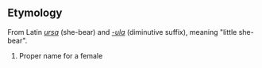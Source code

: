 ==Etymology==
From Latin ''[[ursa]]'' (she-bear) and ''[[-ula]]'' (diminutive suffix), meaning "little she-bear".

# Proper name for a female